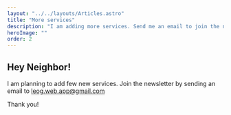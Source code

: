 ```yaml
---
layout: "../../layouts/Articles.astro"
title: "More services"
description: "I am adding more services. Send me an email to join the newsletter"
heroImage: ""
order: 2
---
```


## Hey Neighbor!

I am planning to add few new services.
Join the newsletter by sending an email to <a href="mailto: leog.web.app@gmail.com">leog.web.app@gmail.com</a>

Thank you!
